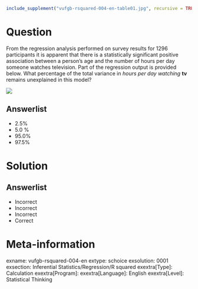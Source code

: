 ```r
include_supplement("vufgb-rsquared-004-en-table01.jpg", recursive = TRUE)
```

Question
========
  
From the regression analysis performed on survey results for 1296 participants it is apparent that there is a statistically significant positive association between a person’s age and the number of hours per day someone watches television. Part of the regression output is provided below. What percentage of the total variance in *hours per day watching* **tv**  remains unexplained in this model? 

![](vufgb-rsquared-004-en-table01.jpg)
  
Answerlist
----------
* 2.5% 
* 5.0 %
* 95.0%
* 97.5%


Solution
========

Answerlist
----------
* Incorrect
* Incorrect
* Incorrect
* Correct

Meta-information
================
exname: vufgb-rsquared-004-en
extype: schoice
exsolution: 0001
exsection: Inferential Statistics/Regression/R squared
exextra[Type]: Calculation
exextra[Program]: 
exextra[Language]: English
exextra[Level]: Statistical Thinking
